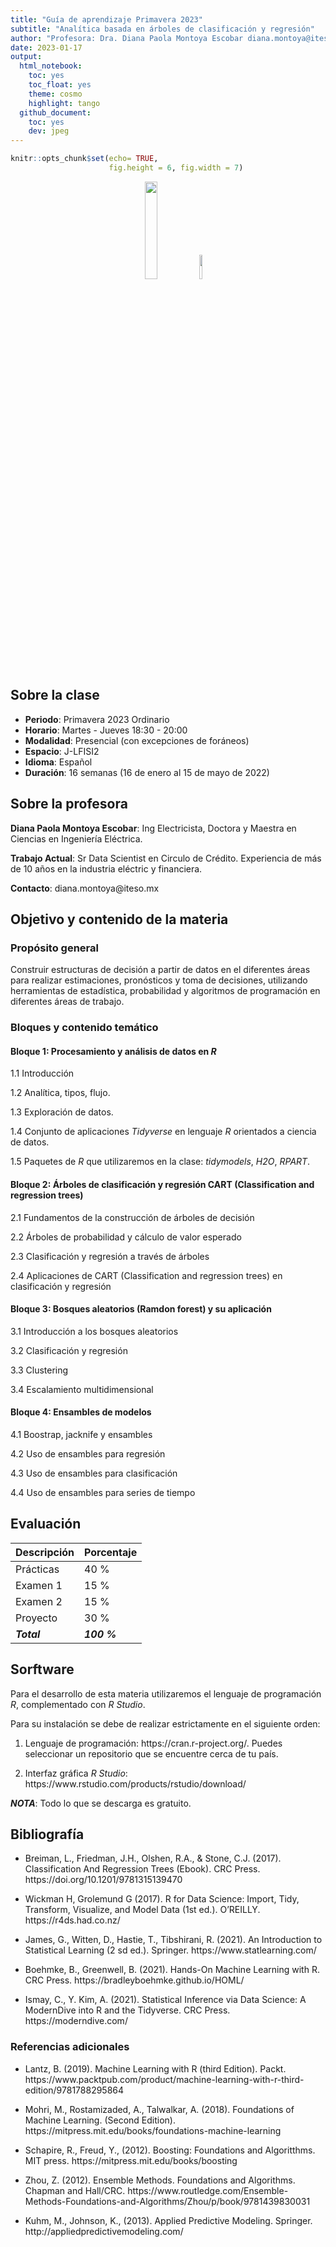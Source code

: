 ```yaml
---
title: "Guía de aprendizaje Primavera 2023"
subtitle: "Analítica basada en árboles de clasificación y regresión"
author: "Profesora: Dra. Diana Paola Montoya Escobar diana.montoya@iteso.mx"
date: 2023-01-17
output:
  html_notebook:
    toc: yes
    toc_float: yes
    theme: cosmo
    highlight: tango
  github_document:
    toc: yes
    dev: jpeg
---
```

```r
knitr::opts_chunk$set(echo= TRUE,
                      fig.height = 6, fig.width = 7)
```

<style>
.forceBreak { -webkit-column-break-after: always; break-after: column; }
</style>

<center>
![](./images/Arbol-decision_700.jpeg){width=20%}
![](./images/iteso.jpeg){width=10%}


</center>


## Sobre la clase

- **Periodo**: Primavera 2023 Ordinario
- **Horario**: Martes - Jueves 18:30 - 20:00
- **Modalidad**: Presencial (con excepciones de foráneos)
- **Espacio**: J-LFISI2
- **Idioma**: Español
- **Duración**: 16 semanas (16 de enero al 15 de mayo de 2022)

## Sobre la profesora

**Diana Paola Montoya Escobar**: Ing Electricista, Doctora y Maestra en Ciencias en Ingeniería Eléctrica.  

**Trabajo Actual**: Sr Data Scientist en Circulo de Crédito. Experiencia de más de 10 años en la industria eléctric y financiera.

**Contacto**: diana.montoya@iteso.mx

## Objetivo y contenido de la materia

### Propósito general

Construir estructuras de decisión a partir de datos en el diferentes áreas para realizar estimaciones, pronósticos y toma de decisiones, utilizando herramientas de estadística, probabilidad y algoritmos de programación en diferentes áreas de trabajo. 

### Bloques y contenido temático

#### Bloque 1: Procesamiento y análisis de datos en _R_

1.1 Introducción

1.2 Analítica, tipos, flujo.

1.3 Exploración de datos.

1.4 Conjunto de aplicaciones _Tidyverse_ en lenguaje _R_ orientados a ciencia de datos.

1.5 Paquetes de _R_ que utilizaremos en la clase:  _tidymodels_, _H2O_, _RPART_.

#### Bloque 2: Árboles de clasificación y regresión CART (Classification and regression trees)

2.1 Fundamentos de la construcción de árboles de decisión

2.2 Árboles de probabilidad y cálculo de valor esperado

2.3 Clasificación y regresión a través de árboles

2.4 Aplicaciones de CART (Classification and regression trees) en clasificación y regresión

#### Bloque 3: Bosques aleatorios (Ramdon forest) y su aplicación

3.1 Introducción a los bosques aleatorios

3.2 Clasificación y regresión

3.3 Clustering

3.4 Escalamiento multidimensional


#### Bloque 4:  Ensambles de modelos

4.1 Boostrap, jacknife y ensambles

4.2 Uso de ensambles para regresión

4.3 Uso de ensambles para clasificación

4.4 Uso de ensambles para series de tiempo


## Evaluación

| Descripción       | Porcentaje  | 
|-------------------|-------------|
| Prácticas         | 40 %        | 
| Examen 1          | 15 %        | 
| Examen 2          | 15 %        | 
| Proyecto          | 30 %        | 
| ***Total***       | ***100 %*** | 

## Sorftware 

Para el desarrollo de esta materia utilizaremos el lenguaje de programación *R*, complementado con *R Studio*. 

Para su instalación se debe de realizar estrictamente en el siguiente orden:

1. Lenguaje de programación: https://cran.r-project.org/. Puedes seleccionar un repositorio que se encuentre cerca de tu país.

2. Interfaz gráfica *R Studio*: https://www.rstudio.com/products/rstudio/download/

***NOTA***: Todo lo que se descarga es gratuito.

## Bibliografía

- Breiman, L., Friedman, J.H., Olshen, R.A., & Stone, C.J. (2017). Classification And Regression Trees (Ebook). CRC Press. https://doi.org/10.1201/9781315139470 

- Wickman H, Grolemund G (2017). R for Data Science: Import, Tidy, Transform, Visualize, and Model Data (1st ed.). O’REILLY. https://r4ds.had.co.nz/  

- James, G., Witten, D., Hastie, T., Tibshirani, R. (2021). An Introduction to Statistical Learning (2 sd ed.). Springer. https://www.statlearning.com/ 
 
- Boehmke, B., Greenwell, B. (2021).  Hands-On Machine Learning with R. CRC Press. https://bradleyboehmke.github.io/HOML/  

- Ismay, C., Y. Kim, A. (2021). Statistical Inference via Data Science: A ModernDive into R and the Tidyverse. CRC Press. https://moderndive.com/  

 
### Referencias adicionales
 
- Lantz, B. (2019). Machine Learning with R (third Edition). Packt. https://www.packtpub.com/product/machine-learning-with-r-third-edition/9781788295864  

- Mohri, M., Rostamizaded, A., Talwalkar, A. (2018). Foundations of Machine Learning. (Second Edition).  https://mitpress.mit.edu/books/foundations-machine-learning 

- Schapire, R., Freud, Y., (2012). Boosting: Foundations and Algoritthms. MIT press. https://mitpress.mit.edu/books/boosting  

- Zhou, Z. (2012). Ensemble Methods. Foundations and Algorithms. Chapman and Hall/CRC. https://www.routledge.com/Ensemble-Methods-Foundations-and-Algorithms/Zhou/p/book/9781439830031  

- Kuhm, M., Johnson, K., (2013).  Applied Predictive Modeling. Springer. http://appliedpredictivemodeling.com/  

 
 

 

 

 